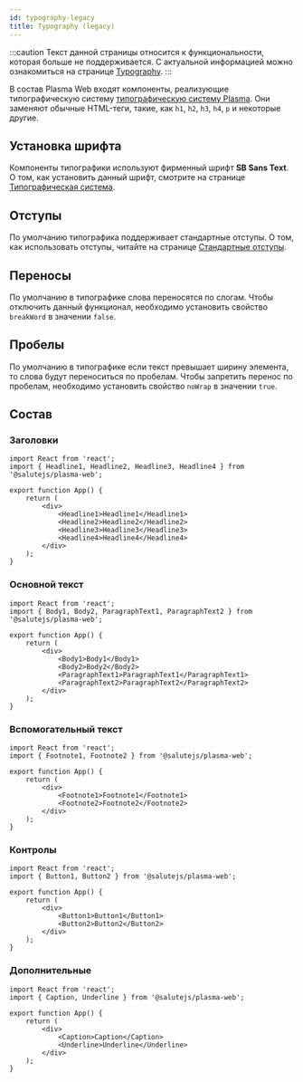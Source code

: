 ```yaml
---
id: typography-legacy
title: Typography (legacy)
---
```



:::caution
Текст данной страницы относится к функциональности, которая больше не поддерживается. С актуальной информацией можно ознакомиться на странице [Typography](../typography).
:::

В состав Plasma Web входят компоненты, реализующие типографическую систему [типографическую систему Plasma](../../design/typography).
Они заменяют обычные HTML-теги, такие, как `h1`, `h2`, `h3`, `h4`, `p` и некоторые другие.

<StorybookLink name="Typography" />

## Установка шрифта
Компоненты типографики используют фирменный шрифт **SB Sans Text**.
О том, как установить данный шрифт, смотрите на странице [Типографическая система](../../design/typography#установка-шрифта).

## Отступы
По умолчанию типографика поддерживает стандартные отступы.
О том, как использовать отступы, читайте на странице [Стандартные отступы](../../design/spacing#встроенные-отступы-в-типографике).

## Переносы
По умолчанию в типографике слова переносятся по слогам.
Чтобы отключить данный функционал, необходимо установить свойство `breakWord` в значении `false`.

## Пробелы
По умолчанию в типографике если текст превышает ширину элемента, то слова будут переноситься по пробелам.
Чтобы запретить перенос по пробелам, необходимо установить свойство `noWrap` в значении `true`.

## Состав

### Заголовки

```tsx live
import React from 'react';
import { Headline1, Headline2, Headline3, Headline4 } from '@salutejs/plasma-web';

export function App() {
    return (
        <div>
            <Headline1>Headline1</Headline1>
            <Headline2>Headline2</Headline2>
            <Headline3>Headline3</Headline3>
            <Headline4>Headline4</Headline4>
        </div>
    );
}
```

### Основной текст

```tsx live
import React from 'react';
import { Body1, Body2, ParagraphText1, ParagraphText2 } from '@salutejs/plasma-web';

export function App() {
    return (
        <div>
            <Body1>Body1</Body1>
            <Body2>Body2</Body2>
            <ParagraphText1>ParagraphText1</ParagraphText1>
            <ParagraphText2>ParagraphText2</ParagraphText2>
        </div>
    );
}
```

### Вспомогательный текст

```tsx live
import React from 'react';
import { Footnote1, Footnote2 } from '@salutejs/plasma-web';

export function App() {
    return (
        <div>
            <Footnote1>Footnote1</Footnote1>
            <Footnote2>Footnote2</Footnote2>
        </div>
    );
}
```

### Контролы

```tsx live
import React from 'react';
import { Button1, Button2 } from '@salutejs/plasma-web';

export function App() {
    return (
        <div>
            <Button1>Button1</Button1>
            <Button2>Button2</Button2>
        </div>
    );
}
```

### Дополнительные

```tsx live
import React from 'react';
import { Caption, Underline } from '@salutejs/plasma-web';

export function App() {
    return (
        <div>
            <Caption>Caption</Caption>
            <Underline>Underline</Underline>
        </div>
    );
}
```

